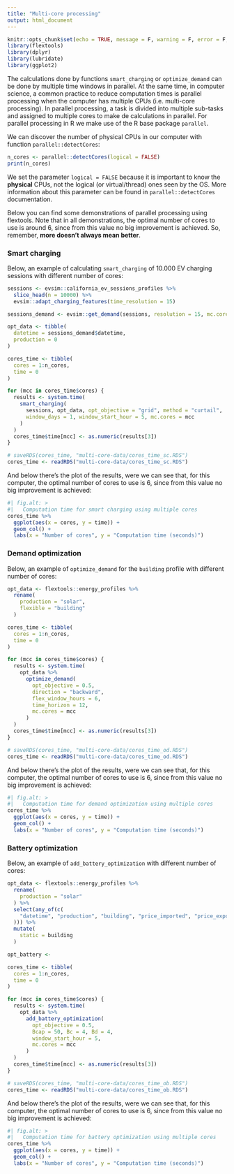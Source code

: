 ```yaml
---
title: "Multi-core processing"
output: html_document
---
```


```r
knitr::opts_chunk$set(echo = TRUE, message = F, warning = F, error = F, fig.width = 9)
library(flextools)
library(dplyr)
library(lubridate)
library(ggplot2)
```

The calculations done by functions `smart_charging` or `optimize_demand` can be done by multiple time windows in parallel. At the same time, in computer science, a common practice to reduce computation times is parallel processing when the computer has multiple CPUs (i.e. multi-core processing). In parallel processing, a task is divided into multiple sub-tasks and assigned to multiple cores to make de calculations in parallel. For parallel processing in R we make use of the R base package `parallel`.

We can discover the number of physical CPUs in our computer with function `parallel::detectCores`:
```r
n_cores <- parallel::detectCores(logical = FALSE)
print(n_cores)
```

We set the parameter `logical = FALSE` because it is important to know the **physical** CPUs, not the logical (or virtual/thread) ones seen by the OS. More information about this parameter can be found in `parallel::detectCores` documentation.

Below you can find some demonstrations of parallel processing using flextools. Note that in all demonstrations, the optimal number of cores to use is around 6, since from this value no big improvement is achieved. So, remember, **more doesn't always mean better**.


### Smart charging

Below, an example of calculating `smart_charging` of 10.000 EV charging sessions with different number of cores:

```r
sessions <- evsim::california_ev_sessions_profiles %>%
  slice_head(n = 10000) %>%
  evsim::adapt_charging_features(time_resolution = 15)

sessions_demand <- evsim::get_demand(sessions, resolution = 15, mc.cores = n_cores)

opt_data <- tibble(
  datetime = sessions_demand$datetime,
  production = 0
)

cores_time <- tibble(
  cores = 1:n_cores,
  time = 0
)

for (mcc in cores_time$cores) {
  results <- system.time(
    smart_charging(
      sessions, opt_data, opt_objective = "grid", method = "curtail",
      window_days = 1, window_start_hour = 5, mc.cores = mcc
    )
  )
  cores_time$time[mcc] <- as.numeric(results[3])
}
```

```r
# saveRDS(cores_time, "multi-core-data/cores_time_sc.RDS")
cores_time <- readRDS("multi-core-data/cores_time_sc.RDS")
```


And below there's the plot of the results, were we can see that, for this computer, the optimal number of cores to use is 6, since from this value no big improvement is achieved:

```r
#| fig.alt: >
#|   Computation time for smart charging using multiple cores
cores_time %>%
  ggplot(aes(x = cores, y = time)) +
  geom_col() + 
  labs(x = "Number of cores", y = "Computation time (seconds)")
```



### Demand optimization

Below, an example of `optimize_demand` for the `building` profile with different number of cores:

```r
opt_data <- flextools::energy_profiles %>%
  rename(
    production = "solar",
    flexible = "building"
  )

cores_time <- tibble(
  cores = 1:n_cores,
  time = 0
)

for (mcc in cores_time$cores) {
  results <- system.time(
    opt_data %>%
      optimize_demand(
        opt_objective = 0.5,
        direction = "backward",
        flex_window_hours = 6,
        time_horizon = 12,
        mc.cores = mcc
      )
  )
  cores_time$time[mcc] <- as.numeric(results[3])
}
```

```r
# saveRDS(cores_time, "multi-core-data/cores_time_od.RDS")
cores_time <- readRDS("multi-core-data/cores_time_od.RDS")
```


And below there's the plot of the results, were we can see that, for this computer, the optimal number of cores to use is 6, since from this value no big improvement is achieved:

```r
#| fig.alt: >
#|   Computation time for demand optimization using multiple cores
cores_time %>%
  ggplot(aes(x = cores, y = time)) +
  geom_col() + 
  labs(x = "Number of cores", y = "Computation time (seconds)")
```




### Battery optimization

Below, an example of `add_battery_optimization` with different number of cores:

```r
opt_data <- flextools::energy_profiles %>%
  rename(
    production = "solar"
  ) %>%
  select(any_of(c(
    "datetime", "production", "building", "price_imported", "price_exported"
  ))) %>%
  mutate(
    static = building
  )

opt_battery <- 

cores_time <- tibble(
  cores = 1:n_cores,
  time = 0
)

for (mcc in cores_time$cores) {
  results <- system.time(
    opt_data %>%
      add_battery_optimization(
        opt_objective = 0.5,
        Bcap = 50, Bc = 4, Bd = 4,
        window_start_hour = 5,
        mc.cores = mcc
      )
  )
  cores_time$time[mcc] <- as.numeric(results[3])
}
```

```r
# saveRDS(cores_time, "multi-core-data/cores_time_ob.RDS")
cores_time <- readRDS("multi-core-data/cores_time_ob.RDS")
```


And below there's the plot of the results, were we can see that, for this computer, the optimal number of cores to use is 6, since from this value no big improvement is achieved:

```r
#| fig.alt: >
#|   Computation time for battery optimization using multiple cores
cores_time %>%
  ggplot(aes(x = cores, y = time)) +
  geom_col() + 
  labs(x = "Number of cores", y = "Computation time (seconds)")
```



